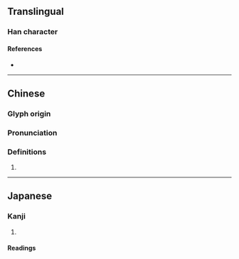{{character info/new}}
==Translingual==

===Han character===
{{Han char|rn=37|rad=大|as=21|sn=24|four=46656|canj=KARRJ|ids=⿰奢單}}

====References====
* {{Han ref|kx=0254.210|dkj=06034|dj=0516.170|hdz=10551.070|uh=5972|ud=22898|bh=F7D4|bd=63444}}

----

==Chinese==
{{zh-forms}}

===Glyph origin===
{{Han etym}}

===Pronunciation===
{{zh-pron
|m=duǒ
|c=ce2,do2
|mc=y
|oc=y
|cat=
}}

===Definitions===
{{zh-hanzi}}

# {{rfdef|zh}}

----

==Japanese==

===Kanji===
{{ja-kanji|grade=|rs=大21}}

# {{rfdef|ja|sort=大21}}

====Readings====
{{ja-readings|on=しゃ,せん,た|kun=おおき.い,ゆるやかで}}